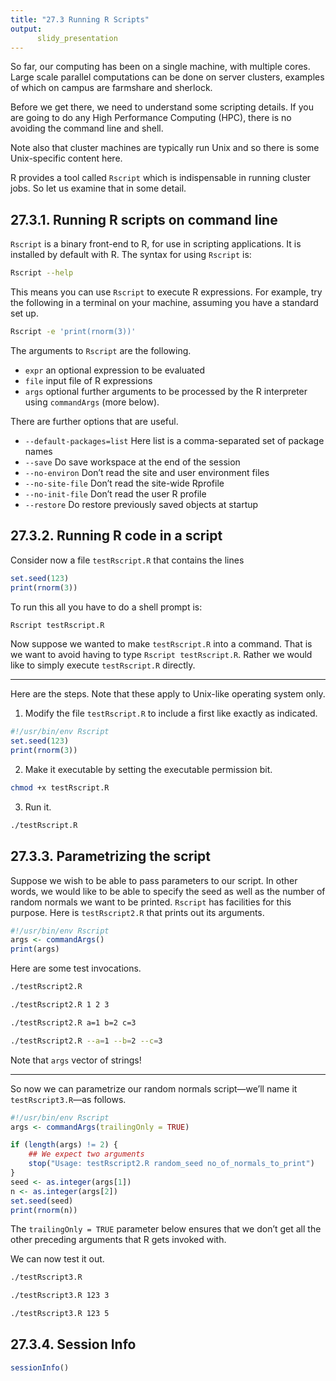 ```yaml
---
title: "27.3 Running R Scripts"
output:
      slidy_presentation
---
```


So far, our computing has been on a single machine, with multiple
cores. Large scale parallel computations can be done on server
clusters, examples of which on campus are farmshare and sherlock. 

Before we get there, we need to understand some scripting details.  If
you are going to do any High Performance Computing (HPC), there is no
avoiding the command line and shell.

Note also that cluster machines are typically run Unix and so there is
some Unix-specific content here.

R provides a tool called `Rscript` which is indispensable in running
cluster jobs.  So let us examine that in some detail.

## 27.3.1. Running R scripts on command line

`Rscript` is a binary front-end to R, for use in scripting
applications. It is installed by default with R. The syntax for using
`Rscript` is:

```bash
Rscript --help
```

This means you can use `Rscript` to execute R expressions. For
example, try the following in a terminal on your machine, assuming you
have a standard set up.

```bash
Rscript -e 'print(rnorm(3))'
```

The arguments to `Rscript` are the following.

- `expr` an optional expression to be evaluated
- `file` input file of R expressions
- `args` optional further arguments to be processed by the R
 interpreter using `commandArgs` (more below).

There are further options that are useful.

- `--default-packages=list` Here list is a comma-separated set of package names
- `--save` Do save workspace at the end of the session
- `--no-environ` Don't read the site and user environment files
- `--no-site-file` Don't read the site-wide Rprofile
- `--no-init-file` Don't read the user R profile
- `--restore` Do restore previously saved objects at startup


## 27.3.2. Running R code in a script

Consider now a file `testRscript.R` that contains the lines

```r
set.seed(123)
print(rnorm(3))
```

To run this all you have to do a shell prompt is:

```bash
Rscript testRscript.R
```

Now suppose we wanted to make `testRscript.R` into a command. That is
we want to avoid having to type `Rscript testRscript.R`. Rather we
would like to simply execute `testRscript.R` directly.

___

Here are the steps. Note that these apply to Unix-like operating
system only.

1. Modify the file `testRscript.R` to include a first like exactly as
indicated.

```r
#!/usr/bin/env Rscript
set.seed(123)
print(rnorm(3))
```

2. Make it executable by setting the executable permission bit.
```bash
chmod +x testRscript.R
```
3. Run it.
```bash
./testRscript.R
```

## 27.3.3. Parametrizing the script

Suppose we wish to be able to pass parameters to our script. In other
words, we would like to be able to specify the seed as well as the
number of random normals we want to be printed. `Rscript` has
facilities for this purpose.  Here is `testRscript2.R` that prints out its
arguments.

```r
#!/usr/bin/env Rscript
args <- commandArgs()
print(args)
```

Here are some test invocations.

```bash
./testRscript2.R
```

```bash
./testRscript2.R 1 2 3
```

```bash
./testRscript2.R a=1 b=2 c=3
```

```bash
./testRscript2.R --a=1 --b=2 --c=3
```

Note that `args` vector of strings!

___

So now we can parametrize our random normals script---we'll name it
`testRscript3.R`---as follows.


```r
#!/usr/bin/env Rscript
args <- commandArgs(trailingOnly = TRUE)

if (length(args) != 2) {
    ## We expect two arguments
    stop("Usage: testRscript2.R random_seed no_of_normals_to_print")
}
seed <- as.integer(args[1])
n <- as.integer(args[2])
set.seed(seed)
print(rnorm(n))
```

The `trailingOnly = TRUE` parameter below ensures that we don't get
all the other preceding arguments that R gets invoked with.

We can now test it out.

```bash
./testRscript3.R
```

```bash
./testRscript3.R 123 3
```

```bash
./testRscript3.R 123 5
```

## 27.3.4. Session Info

```r
sessionInfo()
```
